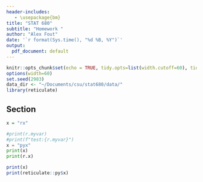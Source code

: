 ```yaml
---
header-includes:
   - \usepackage{bm}
title: "STAT 680"
subtitle: "Homework "
author: "Alex Fout"
date: '`r format(Sys.time(), "%d %B, %Y")`'
output: 
  pdf_document: default
---
```


```r
knitr::opts_chunk$set(echo = TRUE, tidy.opts=list(width.cutoff=60), tidy=TRUE)
options(width=60)
set.seed(2983)
data_dir <- "~/Documents/csu/stat680/data/"
library(reticulate)
```

## Section

```r
x = "rx"
```

```python
#print(r.myvar)
#print(f"test:{r.myvar}")
x = "pyx"
print(x)
print(r.x)
```

```r
print(x)
print(reticulate::py$x)
```

